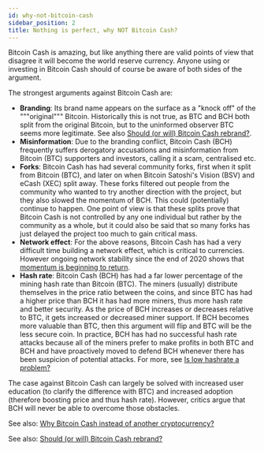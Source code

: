 ```yaml
---
id: why-not-bitcoin-cash
sidebar_position: 2
title: Nothing is perfect, why NOT Bitcoin Cash?
---
```


Bitcoin Cash is amazing, but like anything there are valid points of view that disagree it will become the world reserve currency. Anyone using or investing in Bitcoin Cash should of course be aware of both sides of the argument.

The strongest arguments against Bitcoin Cash are:

- **Branding**: Its brand name appears on the surface as a "knock off" of the """original""" Bitcoin. Historically this is not true, as BTC and BCH both split from the original Bitcoin, but to the uninformed observer BTC seems more legitimate. See also [Should (or will) Bitcoin Cash rebrand?](/faqs/BCH/will-bitcoin-cash-rebrand).
- **Misinformation**: Due to the branding conflict, Bitcoin Cash (BCH) frequently suffers derogatory accusations and misinformation from Bitcoin (BTC) supporters and investors, calling it a scam, centralised etc.
- **Forks**: Bitcoin Cash has had several community forks, first when it split from Bitcoin (BTC), and later on when Bitcoin Satoshi's Vision (BSV) and eCash (XEC) split away. These forks filtered out people from the community who wanted to try another direction with the project, but they also slowed the momentum of BCH. This could (potentially) continue to happen. One point of view is that these splits prove that Bitcoin Cash is not controlled by any one individual but rather by the community as a whole, but it could also be said that so many forks has just delayed the project too much to gain critical mass.
- **Network effect**: For the above reasons, Bitcoin Cash has had a very difficult time building a network effect, which is critical to currencies. However ongoing network stability since the end of 2020 shows that [momentum is beginning to return](/faqs/Other/is-bitcoin-cash-dead).
- **Hash rate**: Bitcoin Cash (BCH) has had a far lower percentage of the mining hash rate than Bitcoin (BTC). The miners (usually) distribute themselves in the price ratio between the coins, and since BTC has had a higher price than BCH it has had more miners, thus more hash rate and better security. As the price of BCH increases or decreases relative to BTC, it gets increased or decreased miner support. If BCH becomes more valuable than BTC, then this argument will flip and BTC will be the less secure coin. In practice, BCH has had no successful hash rate attacks because all of the miners prefer to make profits in both BTC and BCH and have proactively moved to defend BCH whenever there has been suspicion of potential attacks. For more, see [Is low hashrate a problem?](/faqs/BCH-vs-BTC/is-low-hashrate-a-problem)

The case against Bitcoin Cash can largely be solved with increased user education (to clarify the difference with BTC) and increased adoption (therefore boosting price and thus hash rate). However, critics argue that BCH will never be able to overcome those obstacles.

See also: [Why Bitcoin Cash instead of another cryptocurrency?](/faqs/BCH/why-bitcoin-cash)

See also: [Should (or will) Bitcoin Cash rebrand?](/faqs/BCH/will-bitcoin-cash-rebrand)
